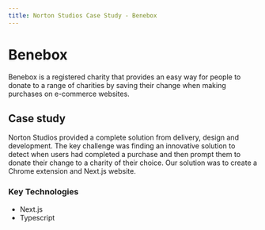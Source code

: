 ```yaml
---
title: Norton Studios Case Study - Benebox
---
```


# Benebox

Benebox is a registered charity that provides an easy way for people to donate to a range of charities by saving their change when making purchases on e-commerce websites.

## Case study

Norton Studios provided a complete solution from delivery, design and development. The key challenge was finding an innovative solution to detect when users had completed a purchase and then prompt them to donate their change to a charity of their choice. Our solution was to create a Chrome extension and Next.js website.

### Key Technologies

- Next.js
- Typescript


